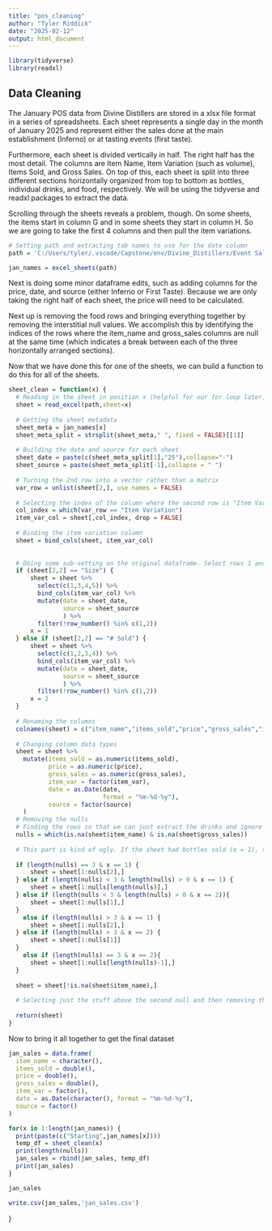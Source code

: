 ```yaml
---
title: "pos_cleaning"
author: "Tyler Riddick"
date: "2025-02-12"
output: html_document
---
```


```r
library(tidyverse)
library(readxl)
```

## Data Cleaning

The January POS data from Divine Distillers are stored in a xlsx file format in a series of spreadsheets. Each sheet represents a single day in the month of January 2025 and represent either the sales done at the main establishment (Inferno) or at tasting events (first taste).

Furthermore, each sheet is divided vertically in half. The right half has the most detail. The columns are Item Name, Item Variation (such as volume), Items Sold, and Gross Sales. On top of this, each sheet is split into three different sections horizontally organized from top to bottom as bottles, individual drinks, and food, respectively. We will be using the tidyverse and readxl packages to extract the data.

Scrolling through the sheets reveals a problem, though. On some sheets, the items start in column G and in some sheets they start in column H. So we are going to take the first 4 columns and then pull the item variations. 


```r
# Setting path and extracting tab names to use for the date column
path = 'C:/Users/tyler/.vscode/Capstone/env/Divine_Distillers/Event Sales Jan 2025.xlsx'

jan_names = excel_sheets(path)
```

Next is doing some minor dataframe edits, such as adding columns for the price, date, and source (either Inferno or First Taste). Because we are only taking the right half of each sheet, the price will need to be calculated.

Next up is removing the food rows and bringing everything together by removing the interstitial null values. We accomplish this by identifying the indices of the rows where the item_name and gross_sales columns are null at the same time (which indicates a break between each of the three horizontally arranged sections).

Now that we have done this for one of the sheets, we can build a function to do this for all of the sheets. 

```r
sheet_clean = function(x) {
  # Reading in the sheet in position x (helpful for our for loop later)
  sheet = read_excel(path,sheet=x)
  
  # Getting the sheet metadata
  sheet_meta = jan_names[x]
  sheet_meta_split = strsplit(sheet_meta," ", fixed = FALSE)[[1]]
  
  # Building the date and source for each sheet
  sheet_date = paste(c(sheet_meta_split[1],"25"),collapse="-")
  sheet_source = paste(sheet_meta_split[-1],collapse = " ")
  
  # Turning the 2nd row into a vector rather than a matrix
  var_row = unlist(sheet[2,], use.names = FALSE)
  
  # Selecting the index of the column where the second row is "Item Variation" so we can extract the whole column. The item_var_col is that column
  col_index = which(var_row == "Item Variation")
  item_var_col = sheet[,col_index, drop = FALSE]
  
  # Binding the item variation column
  sheet = bind_cols(sheet, item_var_col)
  
  
  # Doing some sub-setting on the original dataframe. Select rows 1 and 3 through 5 (ignoring the size column). Binding the Item Variation column, adding the date and source columns, and removing the first two rows. Some sheets, where there are no bottles sold, will allow us to just take the first 4 columns. We'll identify these sheets by the label of the second column. We use the variable x to specify which kind of sheet it is. This will be useful when we do the null removal later as columns with no bottles sold will be missing an entire section.
  if (sheet[2,2] == "Size") {
      sheet = sheet %>% 
        select(c(1,3,4,5)) %>%
        bind_cols(item_var_col) %>%
        mutate(date = sheet_date,
               source = sheet_source
               ) %>%
        filter(!row_number() %in% c(1,2))
      x = 1
  } else if (sheet[2,2] == "# Sold") {
      sheet = sheet %>%
        select(c(1,2,3,4)) %>%
        bind_cols(item_var_col) %>%
        mutate(date = sheet_date,
               source = sheet_source
               ) %>%
        filter(!row_number() %in% c(1,2))
      x = 2
  }
  
  # Renaming the columns
  colnames(sheet) = c("item_name","items_sold","price","gross_sales","item_var","date","source")
  
  # Changing column data types
  sheet = sheet %>%
    mutate(items_sold = as.numeric(items_sold),
           price = as.numeric(price),
           gross_sales = as.numeric(gross_sales),
           item_var = factor(item_var),
           date = as.Date(date,
                          format = "%m-%d-%y"),
           source = factor(source)
    )
  # Removing the nulls
  # Finding the rows so that we can just extract the drinks and ignore the food
  nulls = which(is.na(sheet$item_name) & is.na(sheet$gross_sales))
  
  # This part is kind of ugly. If the sheet had bottles sold (x = 1), there will be two sections of interest (bottles and drinks). If the sheet had no bottles sold (x = 2), there will be only one section of interest (drinks). This will affect which null row value we will stop at. For x = 2, we have to stop one null row earlier. This creates a bunch of cases and null possibilities. In theory, we can have up to 5 nulls (indicating bottles, drinks, food, flights, and merch, respectively)
  
  if (length(nulls) == 3 & x == 1) {
      sheet = sheet[1:nulls[2],]
  } else if (length(nulls) < 3 & length(nulls) > 0 & x == 1) {
      sheet = sheet[1:nulls[length(nulls)],]
  } else if (length(nulls < 3 & length(nulls) > 0 & x == 2)){
      sheet = sheet[1:nulls[1],]
  }
    else if (length(nulls) > 3 & x == 1) {
      sheet = sheet[1:nulls[2],]
  } else if (length(nulls) > 3 & x == 2) {
      sheet = sheet[1:nulls[1]]
  }
    else if (length(nulls) == 3 & x == 2){
      sheet = sheet[1:nulls[length(nulls)-1],]
  }
  
  sheet = sheet[!is.na(sheet$item_name),]
  
  # Selecting just the stuff above the second null and then removing the rows with null item_name values
  
  return(sheet)
}
```

Now to bring it all together to get the final dataset

```r
jan_sales = data.frame(
  item_name = character(),
  items_sold = double(),
  price = double(),
  gross_sales = double(),
  item_var = factor(),
  date = as.Date(character(), format = "%m-%d-%y"),
  source = factor()
)

for(x in 1:length(jan_names)) {
  print(paste(c("Starting",jan_names[x])))
  temp_df = sheet_clean(x)
  print(length(nulls))
  jan_sales = rbind(jan_sales, temp_df)
  print(jan_sales)
}

```

```r
jan_sales
```

```r
write.csv(jan_sales,'jan_sales.csv')
```
}